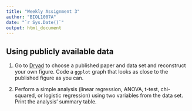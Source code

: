 ```yaml
---
title: "Weekly Assignment 3"
author: "BIOL1007A"
date: "`r Sys.Date()`"
output: html_document
---
```


## Using publicly available data

1. Go to [Dryad](https://datadryad.org/search) to choose a published paper and data set and reconstruct your own figure. Code a `ggplot` graph that looks as close to the published figure as you can.  

2. Perform a simple analysis (linear regression, ANOVA, t-test, chi-squared, or logistic regression) using two variables from the data set. Print the analysis' summary table. 


